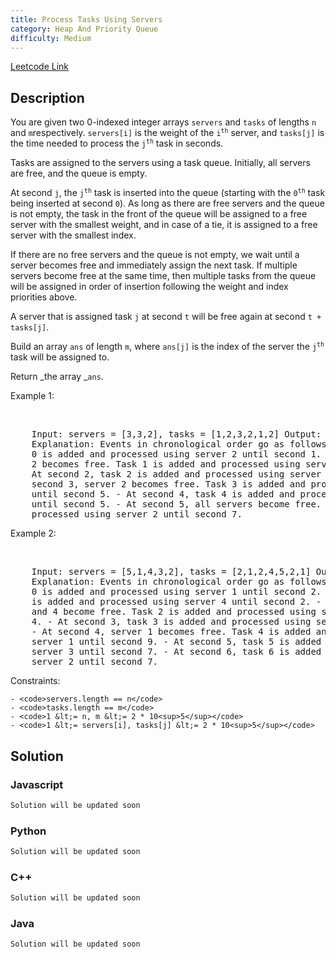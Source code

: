 ```yaml
---
title: Process Tasks Using Servers
category: Heap And Priority Queue
difficulty: Medium
---
```


<Callout>

[Leetcode Link](https://leetcode.com/problems/process-tasks-using-servers)

</Callout>

## Description

You are given two 0-indexed integer arrays <code>servers</code> and <code>tasks</code> of lengths <code>n</code>​​​​​​ and <code>m</code>​​​​​​ respectively. <code>servers[i]</code> is the weight of the <code>i<sup>​​​​​​th</sup></code>​​​​ server, and <code>tasks[j]</code> is the time needed to process the <code>j<sup>​​​​​​th</sup></code>​​​​ task in seconds.

Tasks are assigned to the servers using a task queue. Initially, all servers are free, and the queue is empty.

At second <code>j</code>, the <code>j<sup>th</sup></code> task is inserted into the queue (starting with the <code>0<sup>th</sup></code> task being inserted at second <code>0</code>). As long as there are free servers and the queue is not empty, the task in the front of the queue will be assigned to a free server with the smallest weight, and in case of a tie, it is assigned to a free server with the smallest index.

If there are no free servers and the queue is not empty, we wait until a server becomes free and immediately assign the next task. If multiple servers become free at the same time, then multiple tasks from the queue will be assigned in order of insertion following the weight and index priorities above.

A server that is assigned task <code>j</code> at second <code>t</code> will be free again at second <code>t + tasks[j]</code>.

Build an array <code>ans</code>​​​​ of length <code>m</code>, where <code>ans[j]</code> is the index of the server the <code>j<sup>​​​​​​th</sup></code> task will be assigned to.

Return _the array _<code>ans</code>​​​​.

Example 1:

<br />
<pre className="overflow-x-auto">
	Input: servers = [3,3,2], tasks = [1,2,3,2,1,2] Output: [2,2,0,2,1,2]
	Explanation: Events in chronological order go as follows: - At second 0, task
	0 is added and processed using server 2 until second 1. - At second 1, server
	2 becomes free. Task 1 is added and processed using server 2 until second 3. -
	At second 2, task 2 is added and processed using server 0 until second 5. - At
	second 3, server 2 becomes free. Task 3 is added and processed using server 2
	until second 5. - At second 4, task 4 is added and processed using server 1
	until second 5. - At second 5, all servers become free. Task 5 is added and
	processed using server 2 until second 7.
</pre>

Example 2:

<br />
<pre className="overflow-x-auto">
	Input: servers = [5,1,4,3,2], tasks = [2,1,2,4,5,2,1] Output: [1,4,1,4,1,3,2]
	Explanation: Events in chronological order go as follows: - At second 0, task
	0 is added and processed using server 1 until second 2. - At second 1, task 1
	is added and processed using server 4 until second 2. - At second 2, servers 1
	and 4 become free. Task 2 is added and processed using server 1 until second
	4. - At second 3, task 3 is added and processed using server 4 until second 7.
	- At second 4, server 1 becomes free. Task 4 is added and processed using
	server 1 until second 9. - At second 5, task 5 is added and processed using
	server 3 until second 7. - At second 6, task 6 is added and processed using
	server 2 until second 7.
</pre>

Constraints:

    - <code>servers.length == n</code>
    - <code>tasks.length == m</code>
    - <code>1 &lt;= n, m &lt;= 2 * 10<sup>5</sup></code>
    - <code>1 &lt;= servers[i], tasks[j] &lt;= 2 * 10<sup>5</sup></code>

## Solution

### Javascript

```javascript
Solution will be updated soon
```

### Python

```python
Solution will be updated soon
```

### C++

```cpp
Solution will be updated soon
```

### Java

```java
Solution will be updated soon
```
